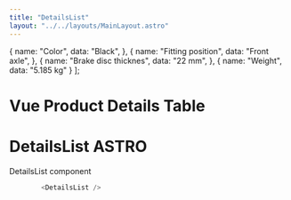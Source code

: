 ```yaml
---
title: "DetailsList"
layout: "../../layouts/MainLayout.astro"
---
```


  {
    name: "Color",
    data: "Black",
  },
  {
    name: "Fitting position",
    data: "Front axle",
  },
  {
    name: "Brake disc thicknes",
    data: "22 mm",
  },
  {
        name: "Weight",
        data: "5.185 kg"
  }
];

# Vue Product Details Table

<div class="component-preview flex-wrap">
 <ProductDetailsList data={tableData}></ProductDetailsList>
</div>


# DetailsList ASTRO

DetailsList component

<div class="component-preview flex-wrap">
<DetailsList />
</div>

```js
        <DetailsList />
```


